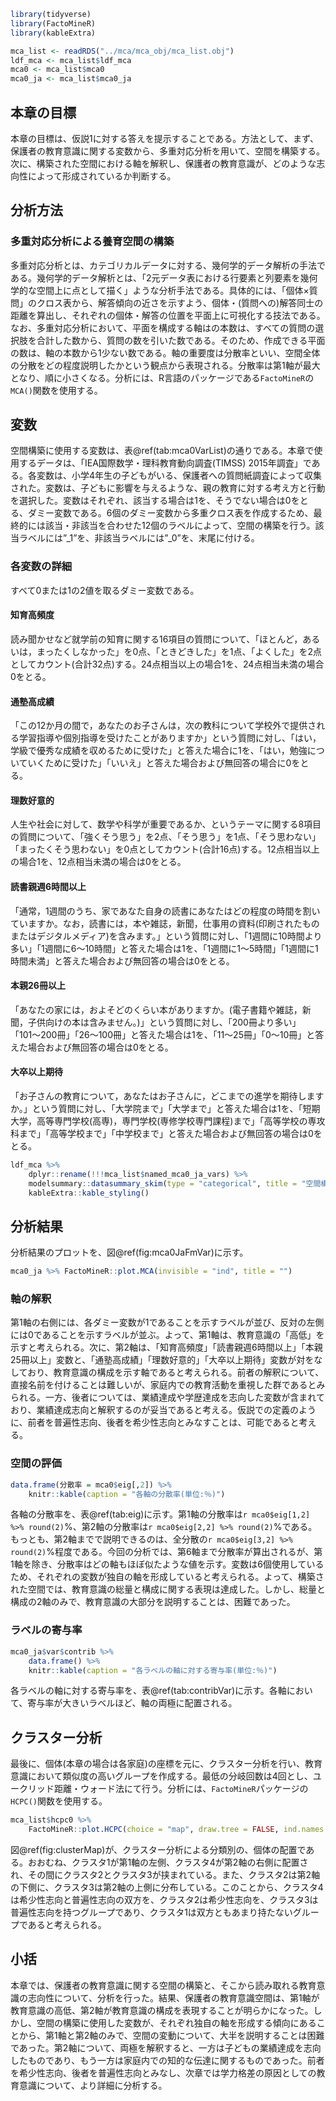 ```r
library(tidyverse)
library(FactoMineR)
library(kableExtra)
```

```r
mca_list <- readRDS("../mca/mca_obj/mca_list.obj")
ldf_mca <- mca_list$ldf_mca
mca0 <- mca_list$mca0
mca0_ja <- mca_list$mca0_ja
```

## 本章の目標
本章の目標は、仮説1に対する答えを提示することである。方法として、まず、保護者の教育意識に関する変数から、多重対応分析を用いて、空間を構築する。次に、構築された空間における軸を解釈し、保護者の教育意識が、どのような志向性によって形成されているか判断する。

## 分析方法
### 多重対応分析による養育空間の構築
多重対応分析とは、カテゴリカルデータに対する、幾何学的データ解析の手法である。幾何学的データ解析とは、「2元データ表における行要素と列要素を幾何学的な空間上に点として描く」\citep[2]{lerouxMultipleCorrespondenceAnalysis2010}ような分析手法である。具体的には、「個体×質問」のクロス表から、解答傾向の近さを示すよう、個体・(質問への)解答同士の距離を算出し、それぞれの個体・解答の位置を平面上に可視化する技法である\citep[7-11]{lerouxMultipleCorrespondenceAnalysis2010}。なお、多重対応分析において、平面を構成する軸はの本数は、すべての質問の選択肢を合計した数から、質問の数を引いた数である\citep[50]{lerouxMultipleCorrespondenceAnalysis2010}。そのため、作成できる平面の数は、軸の本数から1少ない数である。軸の重要度は分散率といい、空間全体の分散をどの程度説明したかという観点から表現される\citep[56]{lerouxMultipleCorrespondenceAnalysis2010}。分散率は第1軸が最大となり、順に小さくなる\citep[47]{lerouxMultipleCorrespondenceAnalysis2010}。分析には、R言語のパッケージである`FactoMineR`の`MCA()`関数を使用する。

## 変数
空間構築に使用する変数は、表\@ref(tab:mca0VarList)の通りである。本章で使用するデータは、「IEA国際数学・理科教育動向調査(TIMSS) 2015年調査」である。各変数は、小学4年生の子どもがいる、保護者への質問紙調査によって収集された。変数は、子どもに影響を与えるような、親の教育に対する考え方と行動を選択した。変数はそれぞれ、該当する場合は$1$を、そうでない場合は$0$をとる、ダミー変数である。6個のダミー変数から多重クロス表を作成するため、最終的には該当・非該当を合わせた12個のラベルによって、空間の構築を行う。該当ラベルには"_1"を、非該当ラベルには"_0"を、末尾に付ける。

### 各変数の詳細
すべて$0$または$1$の2値を取るダミー変数である。

#### 知育高頻度
読み聞かせなど就学前の知育に関する16項目の質問について、「ほとんど，あるいは，まったくしなかった」を0点、「ときどきした」を1点、「よくした」を2点としてカウント(合計32点)する\citep[15.30]{martinCreatingInterpretingTIMSS2016}。24点相当以上の場合$1$を、24点相当未満の場合$0$をとる。

#### 通塾高成績
「この12か月の間で，あなたのお子さんは，次の教科について学校外で提供される学習指導や個別指導を受けたことがありますか」という質問に対し、「はい， 学級で優秀な成績を収めるために受けた」と答えた場合に$1$を、「はい，勉強についていくために受けた」「いいえ」と答えた場合および無回答の場合に$0$をとる。

#### 理数好意的
人生や社会に対して、数学や科学が重要であるか、というテーマに関する8項目の質問について、「強くそう思う」を2点、「そう思う」を1点、「そう思わない」「まったくそう思わない」を0点としてカウント(合計16点)する\citep[15.30]{martinCreatingInterpretingTIMSS2016}。12点相当以上の場合$1$を、12点相当未満の場合は$0$をとる。

#### 読書親週6時間以上
「通常，1週間のうち、家であなた自身の読書にあなたはどの程度の時間を割いていますか。なお，読書には，本や雑誌，新聞，仕事用の資料(印刷されたものまたはデジタルメディア)を含みます。」という質問に対し、「1週間に10時間より多い」「1週間に6〜10時間」と答えた場合は$1$を、「1週間に1〜5時間」「1週間に1時間未満」と答えた場合および無回答の場合は$0$をとる。

#### 本親26冊以上
「あなたの家には，およそどのくらい本がありますか。(電子書籍や雑誌，新聞，子供向けの本は含みません。)」という質問に対し、「200冊より多い」「101〜200冊」「26〜100冊」と答えた場合は$1$を、「11〜25冊」「0〜10冊」と答えた場合および無回答の場合は$0$をとる。

#### 大卒以上期待
「お子さんの教育について，あなたはお子さんに，どこまでの進学を期待しますか。」という質問に対し、「大学院まで」「大学まで」と答えた場合は$1$を、「短期大学，高等専門学校(高専)，専門学校(専修学校専門課程)まで」「高等学校の専攻科まで」「高等学校まで」「中学校まで」と答えた場合および無回答の場合は$0$をとる。


\clearpage

```r
ldf_mca %>%
    dplyr::rename(!!!mca_list$named_mca0_ja_vars) %>%
    modelsummary::datasummary_skim(type = "categorical", title = "空間構築に使用する変数一覧(重み付きなし)", output = "kableExtra") %>%
    kableExtra::kable_styling()
```


## 分析結果
分析結果のプロットを、図\@ref(fig:mca0JaFmVar)に示す。

```r
mca0_ja %>% FactoMineR::plot.MCA(invisible = "ind", title = "")
```

### 軸の解釈
第1軸の右側には、各ダミー変数が1であることを示すラベルが並び、反対の左側には0であることを示すラベルが並ぶ。よって、第1軸は、教育意識の「高低」を示すと考えられる。次に、第2軸は、「知育高頻度」「読書親週6時間以上」「本親25冊以上」変数と、「通塾高成績」「理数好意的」「大卒以上期待」変数が対をなしており、教育意識の構成を示す軸であると考えられる。前者の解釈について、直接名前を付けることは難しいが、家庭内での教育活動を重視した群であるとみられる。一方、後者については、業績達成や学歴達成を志向した変数が含まれており、業績達成志向と解釈するのが妥当であると考える。仮説での定義のように、前者を普遍性志向、後者を希少性志向とみなすことは、可能であると考える。

### 空間の評価
```r
data.frame(分散率 = mca0$eig[,2]) %>%
    knitr::kable(caption = "各軸の分散率(単位:％)")
```

各軸の分散率を、表\@ref(tab:eig)に示す。第1軸の分散率は`r mca0$eig[1,2] %>% round(2)`%、第2軸の分散率は`r mca0$eig[2,2] %>% round(2)`%である。もっとも、第2軸までで説明できるのは、全分散の`r mca0$eig[3,2] %>% round(2)`%程度である。今回の分析では、第6軸まで分散率が算出されるが、第1軸を除き、分散率はどの軸もほぼ似たような値を示す。変数は6個使用しているため、それぞれの変数が独自の軸を形成していると考えられる。よって、構築された空間では、教育意識の総量と構成に関する表現は達成した。しかし、総量と構成の2軸のみで、教育意識の大部分を説明することは、困難であった。

### ラベルの寄与率
```r
mca0_ja$var$contrib %>%
    data.frame() %>%
    knitr::kable(caption = "各ラベルの軸に対する寄与率(単位:％)")
```

各ラベルの軸に対する寄与率を、表\@ref(tab:contribVar)に示す。各軸において、寄与率が大きいラベルほど、軸の両極に配置される。

## クラスター分析
最後に、個体(本章の場合は各家庭)の座標を元に、クラスター分析を行い、教育意識において類似度の高いグループを作成する。最低の分岐回数は4回とし、ユークリッド距離・ウォード法にて行う。分析には、`FactoMineR`パッケージの`HCPC()`関数を使用する。

```r
mca_list$hcpc0 %>%
    FactoMineR::plot.HCPC(choice = "map", draw.tree = FALSE, ind.names = FALSE, centers.plot = TRUE, title = "")
```

図\@ref(fig:clusterMap)が、クラスター分析による分類別の、個体の配置である。おおむね、クラスタ1が第1軸の左側、クラスタ4が第2軸の右側に配置され、その間にクラスタ2とクラスタ3が挟まれている。また、クラスタ2は第2軸の下側に、クラスタ3は第2軸の上側に分布している。このことから、クラスタ4は希少性志向と普遍性志向の双方を、クラスタ2は希少性志向を、クラスタ3は普遍性志向を持つグループであり、クラスタ1は双方ともあまり持たないグループであると考えられる。

## 小括
本章では、保護者の教育意識に関する空間の構築と、そこから読み取れる教育意識の志向性について、分析を行った。結果、保護者の教育意識空間は、第1軸が教育意識の高低、第2軸が教育意識の構成を表現することが明らかになった。しかし、空間の構築に使用した変数が、それぞれ独自の軸を形成する傾向にあることから、第1軸と第2軸のみで、空間の変動について、大半を説明することは困難であった。第2軸について、両極を解釈すると、一方は子どもの業績達成を志向したものであり、もう一方は家庭内での知的な伝達に関するものであった。前者を希少性志向、後者を普遍性志向とみなし、次章では学力格差の原因としての教育意識について、より詳細に分析する。
